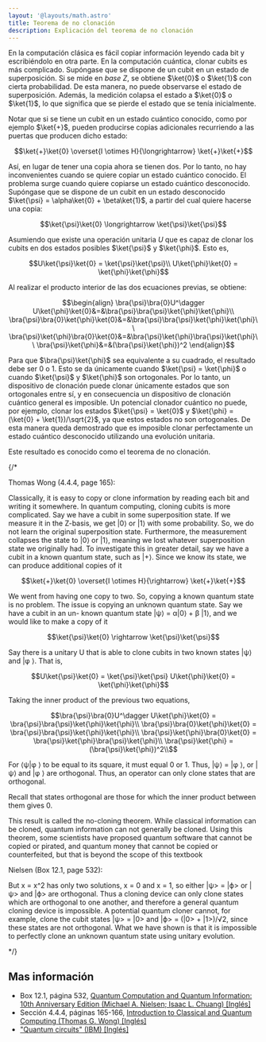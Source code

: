 ```yaml
---
layout: '@layouts/math.astro'
title: Teorema de no clonación
description: Explicación del teorema de no clonación
---
```



En la computación clásica es fácil copiar información leyendo cada bit y escribiéndolo en otra parte. 
En la computación cuántica, clonar cubits es más complicado. Supóngase que se dispone de un cubit en un estado 
de superposición. Si se mide en *base Z*, se obtiene $\ket{0}$ o $\ket{1}$ con cierta probabilidad. De esta manera, 
no puede observarse el estado de superposición. Además, la medición colapsa el estado a $\ket{0}$ o $\ket{1}$, lo 
que significa que se pierde el estado que se tenía inicialmente.

Notar que si se tiene un cubit en un estado cuántico conocido, como por ejemplo $\ket{+}$, pueden producirse copias 
adicionales recurriendo a las puertas que producen dicho estado: 

```math
\ket{+}\ket{0} \overset{I \otimes H}{\longrightarrow} \ket{+}\ket{+}
```

Así, en lugar de tener una copia ahora se tienen dos. Por lo tanto, no hay inconvenientes cuando se quiere copiar un estado 
cuántico conocido. El problema surge cuando quiere copiarse un estado cuántico desconocido. Supóngase que se dispone de 
un cubit en un estado desconocido $\ket{\psi} = \alpha\ket{0} + \beta\ket{1}$, a partir del cual quiere hacerse una copia:

```math
\ket{\psi}\ket{0} \longrightarrow \ket{\psi}\ket{\psi}
```

Asumiendo que existe una operación unitaria $U$ que es capaz de clonar los cubits en dos estados posibles 
$\ket{\psi}$ y $\ket{\phi}$. Esto es, 

```math
U\ket{\psi}\ket{0} = \ket{\psi}\ket{\psi}\\
U\ket{\phi}\ket{0} = \ket{\phi}\ket{\phi}
```

Al realizar el producto interior de las dos ecuaciones previas, se obtiene:

```math
\begin{align}
\bra{\psi}\bra{0}U^\dagger U\ket{\phi}\ket{0}&=&\bra{\psi}\bra{\psi}\ket{\phi}\ket{\phi}\\
\bra{\psi}\bra{0}\ket{\phi}\ket{0}&=&\bra{\psi}\bra{\psi}\ket{\phi}\ket{\phi}\\
\bra{\psi}\ket{\phi}\bra{0}\ket{0}&=&\bra{\psi}\ket{\phi}\bra{\psi}\ket{\phi}\\
\bra{\psi}\ket{\phi}&=&(\bra{\psi}\ket{\phi})^2
\end{align}
```

Para que $\bra{\psi}\ket{\phi}$ sea equivalente a su cuadrado, el resultado debe ser $0$ o $1$. Esto 
se da únicamente cuando $\ket{\psi} = \ket{\phi}$ o cuando $\ket{\psi}$ y $\ket{\phi}$ son ortogonales. 
Por lo tanto, un dispositivo de clonación puede clonar únicamente estados que son ortogonales entre sí, y en consecuencia
un dispositivo de clonación cuántico general es imposible. Un potencial clonador cuántico no puede, por ejemplo, 
clonar los estados $\ket{\psi} = \ket{0}$ y $\ket{\phi} = (\ket{0} + \ket{1})/\sqrt{2}$, ya que estos estados no son ortogonales. 
De esta manera queda demostrado que es imposible clonar perfectamente un estado cuántico desconocido utilizando una evolución unitaria.

Este resultado es conocido como el teorema de no clonación. 


{/* 

Thomas Wong (4.4.4, page 165):

Classically, it is easy to copy or clone information by reading each bit and writing
it somewhere. In quantum computing, cloning cubits is more complicated. Say we
have a cubit in some superposition state. If we measure it in the Z-basis, we get |0⟩
or |1⟩ with some probability. So, we do not learn the original superposition state.
Furthermore, the measurement collapses the state to |0⟩ or |1⟩, meaning we lost
whatever superposition state we originally had.
To investigate this in greater detail, say we have a cubit in a known quantum
state, such as |+⟩. Since we know its state, we can produce additional copies of it

```math
\ket{+}\ket{0} \overset{I \otimes H}{\rightarrow} \ket{+}\ket{+}
```

We went from having one copy to two. So, copying a known quantum state is no
problem.
The issue is copying an unknown quantum state. Say we have a cubit in an un-
known quantum state |ψ⟩ = α|0⟩ + β |1⟩, and we would like to make a copy of it

```math
\ket{\psi}\ket{0} \rightarrow \ket{\psi}\ket{\psi}
```

Say there is a unitary U that is able to clone cubits in two known states |ψ⟩ and
|φ ⟩. That is,

```math
U\ket{\psi}\ket{0} = \ket{\psi}\ket{\psi}
U\ket{\phi}\ket{0} = \ket{\phi}\ket{\phi}
```

Taking the inner product of the previous two equations,

```math
\bra{\psi}\bra{0}U^\dagger U\ket{\phi}\ket{0} = \bra{\psi}\bra{\psi}\ket{\phi}\ket{\phi}\\
\bra{\psi}\bra{0}\ket{\phi}\ket{0} = \bra{\psi}\bra{\psi}\ket{\phi}\ket{\phi}\\
\bra{\psi}\ket{\phi}\bra{0}\ket{0} = \bra{\psi}\ket{\phi}\bra{\psi}\ket{\phi}\\
\bra{\psi}\ket{\phi} = (\bra{\psi}\ket{\phi})^2\\
```

For ⟨ψ|φ ⟩ to be equal to its square, it must equal 0 or 1. Thus, |ψ⟩ = |φ ⟩, or |ψ⟩ and |φ ⟩ are
orthogonal. Thus, an operator can only clone states that are orthogonal.

Recall that states orthogonal are those for which the inner product between them gives 0.

This result is called the no-cloning theorem. While classical information can be
cloned, quantum information can not generally be cloned.
Using this theorem, some scientists have proposed quantum software that cannot
be copied or pirated, and quantum money that cannot be copied or counterfeited,
but that is beyond the scope of this textbook


Nielsen (Box 12.1, page 532):

But x = x^2 has only two solutions, x = 0 and x = 1, so either |ψ> = |ϕ> or |ψ> and
|ϕ> are orthogonal. Thus a cloning device can only clone states which are orthogonal
to one another, and therefore a general quantum cloning device is impossible. A
potential quantum cloner cannot, for example, clone the cubit states |ψ> = |0> and
|ϕ> = (|0> + |1>)/√2, since these states are not orthogonal.
What we have shown is that it is impossible to perfectly clone an unknown quantum
state using unitary evolution.

*/}


## Mas información


- Box 12.1, página 532, <a href='https://isbnsearch.org/isbn/9781107002173' target='_blank'>Quantum Computation and Quantum Information: 10th Anniversary Edition (Michael A. Nielsen; Isaac L. Chuang) [Inglés]</a>
- Sección 4.4.4, páginas 165-166, <a href='https://isbnsearch.org/isbn/9798985593105' target='_blank'>Introduction to Classical and Quantum Computing (Thomas G. Wong) [Inglés]</a>
- <a href='https://learning.quantum.ibm.com/course/basics-of-quantum-information/quantum-circuits' target='_blank'>"Quantum circuits" (IBM) [Inglés]</a>

